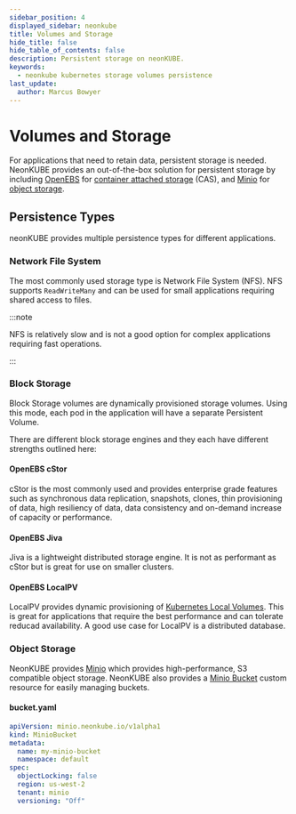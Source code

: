 ---
sidebar_position: 4
displayed_sidebar: neonkube
title: Volumes and Storage
hide_title: false
hide_table_of_contents: false
description: Persistent storage on neonKUBE.
keywords:
  - neonkube kubernetes storage volumes persistence
last_update:
  author: Marcus Bowyer
---


# Volumes and Storage

For applications that need to retain data, persistent storage is needed. NeonKUBE provides an out-of-the-box solution for persistent storage
by including [OpenEBS](https://openebs.io/) for [container attached storage](https://openebs.io/docs/concepts/cas) (CAS), and
[Minio](https://min.io/) for [object storage](https://blog.min.io/object-storage-what-is-it-all-about/).

## Persistence Types

neonKUBE provides multiple persistence types for different applications.

### Network File System

The most commonly used storage type is Network File System (NFS). NFS supports `ReadWriteMany` and can be used for small applications requiring
shared access to files.

:::note

NFS is relatively slow and is not a good option for complex applications requiring fast operations.

:::

<div className="flex w-full justify-center">
  <NfsSvg className="mb-4 h-auto w-full max-w-2xl object-center" />
</div>

### Block Storage

Block Storage volumes are dynamically provisioned storage volumes. Using this mode, each pod in the application will have a separate Persistent Volume.

<div className="flex w-full justify-center">
  <BlockSvg className="mb-4 h-auto w-full max-w-2xl object-center" />
</div>

There are different block storage engines and they each have different strengths
outlined here:

#### OpenEBS cStor

cStor is the most commonly used and provides enterprise grade features such as synchronous data replication, snapshots, clones,
thin provisioning of data, high resiliency of data, data consistency and on-demand increase of capacity or performance.

#### OpenEBS Jiva

Jiva is a lightweight distributed storage engine. It is not as performant as cStor but is great for use on smaller clusters.

#### OpenEBS LocalPV

LocalPV provides dynamic provisioning of [Kubernetes Local Volumes](https://kubernetes.io/docs/concepts/storage/volumes/#local).
This is great for applications that require the best performance and can tolerate reducad availability. A good use case for LocalPV
is a distributed database.

### Object Storage

NeonKUBE provides [Minio](https://min.io/) which provides high-performance, S3 compatible object storage. NeonKUBE also provides
a [Minio Bucket](https://api-docs.neonforge.com/neonkube/api/Neon.Kube.Resources.Minio.V1MinioBucket.html) custom resource for
easily managing buckets.

#### bucket.yaml

```yaml
apiVersion: minio.neonkube.io/v1alpha1
kind: MinioBucket
metadata:
  name: my-minio-bucket
  namespace: default
spec:
  objectLocking: false
  region: us-west-2
  tenant: minio
  versioning: "Off"
```
